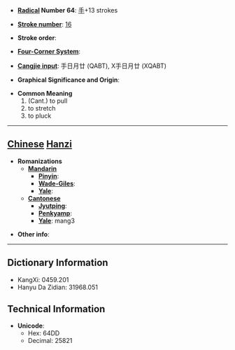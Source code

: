 * '''[[Wiktionary:Chinese radical index| Radical]] Number 64''': [[Wiktionary:Chinese radical index 手|手]]+13 strokes

* '''[[Wiktionary:Chinese total strokes index|Stroke number]]''': [[Wiktionary:Chinese total strokes index 16|16]]

* '''Stroke order''': 

* '''[[Wiktionary:Chinese four corner index|Four-Corner System]]''': 

* '''[[Wiktionary:Chinese Cangjie index|Cangjie input]]''': 手日月廿 (QABT), X手日月廿 (XQABT)

* '''Graphical Significance and Origin''': 

* '''Common Meaning'''
*#(Cant.) to pull
*# to stretch
*# to pluck


----

== [[Chinese]] [[Hanzi]] ==

* '''Romanizations'''
** '''[[Mandarin]]'''
*** '''[[Pinyin]]''': 
*** '''[[Wade-Giles]]''': 
*** '''[[Yale]]''': 
** '''[[Cantonese]]'''
*** '''[[Jyutping]]''':
*** '''[[Penkyamp]]''': 
*** '''[[Yale]]''': mang3

* '''Other info''': 

----

== Dictionary Information ==

* KangXi: 0459.201
* Hanyu Da Zidian: 31968.051

== Technical Information ==

* '''Unicode''':
** Hex: 64DD
** Decimal: 25821